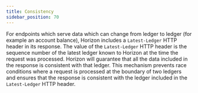```yaml
---
title: Consistency
sidebar_position: 70
---
```


For endpoints which serve data which can change from ledger to ledger (for example an account balance), Horizon includes a `Latest-Ledger` HTTP header in its response.
The value of the `Latest-Ledger` HTTP header is the sequence number of the latest ledger known to Horizon at the time the request was processed.
Horizon will guarantee that all the data included in the response is consistent with that ledger. This mechanism prevents race conditions where
a request is processed at the boundary of two ledgers and ensures that the response is consistent with the ledger included in the `Latest-Ledger` HTTP header. 
